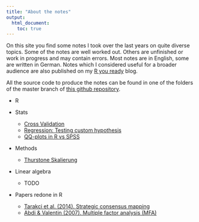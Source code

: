 ```yaml
---
title: "About the notes"
output:
  html_document:
    toc: true
---
```


On this site you find some notes I took over the last years on quite diverse topics. Some of the notes are well worked out. Others are unfinished or work in progress and may contain errors. Most notes are in English, some are written in German. Notes which I considered useful for a broader audience are also published on my [R you ready](http://ryouready.wordpress.com) blog.

All the source code to produce the notes can be found in one of the folders of the master branch of [this github repository](https://github.com/markheckmann/notes). 

* R

* Stats
    + [Cross Validation](./cross_validation.html)
    + [Regression: Testing custom hypothesis](./regression_custom_hypotheses.html)
    + [QQ-plots in R vs SPSS](./qq_plot_by_hand.html)
    
* Methods 
    + [Thurstone Skalierung](./scaling_thurstone.html)
    
* Linear algebra
    + TODO

* Papers redone in R
    + [Tarakci et al. (2014). Strategic consensus mapping](./strategic_consensus_mapping_sray.html)
    + [Abdi & Valentin (2007). Multiple factor analysis (MFA)](./multiple_factor_analysis.html)
    
    

